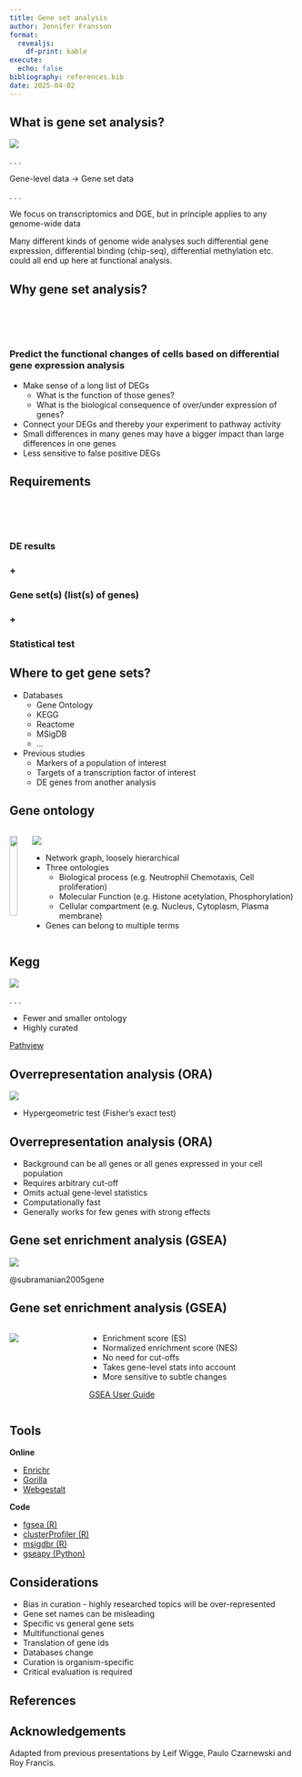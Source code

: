 ```yaml
---
title: Gene set analysis
author: Jennifer Fransson
format:
  revealjs:
    df-print: kable
execute:
  echo: false
bibliography: references.bib
date: 2025-04-02
---
```





## What is gene set analysis?

![](assets/functional.png)

. . .

Gene-level data -> Gene set data

. . .

We focus on transcriptomics and DGE, but in principle applies to any genome-wide data

:::{.notes}
Many different kinds of genome wide analyses such differential gene expression, differential binding (chip-seq), differential methylation etc. could all end up here at functional analysis.
:::

## Why gene set analysis?
<br>
<br>
<br>

### Predict the functional changes of cells based on differential gene expression analysis

- Make sense of a long list of DEGs
  - What is the function of those genes?
  - What is the biological consequence of over/under expression of genes?
- Connect your DEGs and thereby your experiment to pathway activity
- Small differences in many genes may have a bigger impact than large differences in one genes
- Less sensitive to false positive DEGs


## Requirements
<br>
<br>
<br>

::: {.center}

### DE results 
 
### +

### Gene set(s) (list(s) of genes) 

### + 

### Statistical test

:::

## Where to get gene sets?


- Databases
  - Gene Ontology
  - KEGG
  - Reactome
  - MSigDB
  - ...
- Previous studies
  - Markers of a population of interest
  - Targets of a transcription factor of interest
  - DE genes from another analysis



## Gene ontology 

::: {.columns}
::: {.column}

![](assets/hexose-biosynthetic-process.png){width=85%}

:::
::: {.column}

![](assets/db-go.png)

- Network graph, loosely hierarchical
- Three ontologies
  - Biological process (e.g. Neutrophil Chemotaxis, Cell proliferation)
  - Molecular Function (e.g. Histone acetylation, Phosphorylation)
  - Cellular compartment (e.g. Nucleus, Cytoplasm, Plasma membrane)
- Genes can belong to multiple terms

:::
:::

## Kegg 

![](assets/kegg.png)

. . .

::: {}

- Fewer and smaller ontology
- Highly curated

:::

[[Pathview](https://www.bioconductor.org/packages/release/bioc/html/pathview.html)]{.small .right}



## Overrepresentation analysis (ORA)

![](assets/ora.png)

- Hypergeometric test (Fisher's exact test)

## Overrepresentation analysis (ORA)

- Background can be all genes or all genes expressed in your cell population
- Requires arbitrary cut-off
- Omits actual gene-level statistics
- Computationally fast
- Generally works for few genes with strong effects

## Gene set enrichment analysis (GSEA)

![](assets/subramanium-2005-gsa.webp)

[@subramanian2005gene]{.small}

## Gene set enrichment analysis (GSEA)

::: {.columns}
::: {.column}

![](assets/gsea_image009.jpg)

:::
::: {.column}

- Enrichment score (ES)
- Normalized enrichment score (NES)
- No need for cut-offs
- Takes gene-level stats into account
- More sensitive to subtle changes

[[GSEA User Guide](https://www.gsea-msigdb.org/gsea/doc/GSEAUserGuideFrame.html)]{.small}

:::
:::


## Tools

**Online**  

- [Enrichr](https://maayanlab.cloud/Enrichr/)
- [Gorilla](http://cbl-gorilla.cs.technion.ac.il/)
- [Webgestalt](https://www.webgestalt.org/)

**Code**  

- [fgsea (R)](https://bioconductor.org/packages/release/bioc/html/fgsea.html)
- [clusterProfiler (R)](https://bioconductor.org/packages/release/bioc/html/clusterProfiler.html)
- [msigdbr (R)](https://cran.r-project.org/web/packages/msigdbr/vignettes/msigdbr-intro.html)
- [gseapy (Python)](https://gseapy.readthedocs.io/en/latest/introduction.html)


## Considerations

- Bias in curation - highly researched topics will be over-represented
- Gene set names can be misleading
- Specific vs general gene sets
- Multifunctional genes
- Translation of gene ids
- Databases change
- Curation is organism-specific
- Critical evaluation is required

## References

::: {#refs}
:::

## Acknowledgements

Adapted from previous presentations by Leif Wigge, Paulo Czarnewski and Roy Francis.